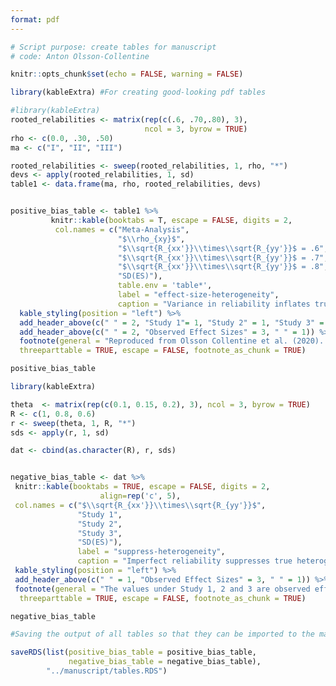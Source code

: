 ```yaml
---
format: pdf
---
```



```r
# Script purpose: create tables for manuscript
# code: Anton Olsson-Collentine

knitr::opts_chunk$set(echo = FALSE, warning = FALSE)

library(kableExtra) #For creating good-looking pdf tables
```



```r
#library(kableExtra)
rooted_relabilities <- matrix(rep(c(.6, .70,.80), 3),
                              ncol = 3, byrow = TRUE)
rho <- c(0.0, .30, .50)
ma <- c("I", "II", "III")

rooted_relabilities <- sweep(rooted_relabilities, 1, rho, "*")
devs <- apply(rooted_relabilities, 1, sd)
table1 <- data.frame(ma, rho, rooted_relabilities, devs)


positive_bias_table <- table1 %>%
         knitr::kable(booktabs = T, escape = FALSE, digits = 2,
          col.names = c("Meta-Analysis",
                        "$\\rho_{xy}$",
                        "$\\sqrt{R_{xx'}}\\times\\sqrt{R_{yy'}}$ = .6",
                        "$\\sqrt{R_{xx'}}\\times\\sqrt{R_{yy'}}$ = .7",
                        "$\\sqrt{R_{xx'}}\\times\\sqrt{R_{yy'}}$ = .8",
                        "SD(ES)"),
                        table.env = 'table*',
                        label = "effect-size-heterogeneity",
                        caption = "Variance in reliability inflates true heterogeneity") %>%
  kable_styling(position = "left") %>%
  add_header_above(c(" " = 2, "Study 1"= 1, "Study 2" = 1, "Study 3" = 1, " " = 1 )) %>%
  add_header_above(c(" " = 2, "Observed Effect Sizes" = 3, " " = 1)) %>%
  footnote(general = "Reproduced from Olsson Collentine et al. (2020). The values under Study 1, 2 and 3 are observed effect sizes for that study given its measurement reliability $\\\\sqrt{R_{xx'}}\\\\times\\\\sqrt{R_{yy'}}$ and the true effect size $\\\\rho_{xy}$ when within-study sample size is infinite. SD (ES) is the standard deviation of the observed effect sizes for meta-analysis I, II and III, equivalent to heterogeneity given infinite within-study sample sizes. As true heterogeneity is absent, any SD(ES) values above zero represent bias. Code to reproduce table: osf.io/f5eyc.",
  threeparttable = TRUE, escape = FALSE, footnote_as_chunk = TRUE)

positive_bias_table
```


```r
library(kableExtra)

theta  <- matrix(rep(c(0.1, 0.15, 0.2), 3), ncol = 3, byrow = TRUE)
R <- c(1, 0.8, 0.6)
r <- sweep(theta, 1, R, "*")
sds <- apply(r, 1, sd)

dat <- cbind(as.character(R), r, sds)


negative_bias_table <- dat %>%
 knitr::kable(booktabs = TRUE, escape = FALSE, digits = 2,
                    align=rep('c', 5),
 col.names = c("$\\sqrt{R_{xx'}}\\times\\sqrt{R_{yy'}}$",
               "Study 1",
               "Study 2",
               "Study 3",
               "SD(ES)"),
               label = "suppress-heterogeneity",
               caption = "Imperfect reliability suppresses true heterogeneity") %>%
 kable_styling(position = "left") %>%
 add_header_above(c(" " = 1, "Observed Effect Sizes" = 3, " " = 1)) %>%
 footnote(general = "The values under Study 1, 2 and 3 are observed effect sizes for that study given the measurement reliability $\\\\sqrt{R_{xx'}}\\\\times\\\\sqrt{R_{yy'}}$ and the true effect size of that study (first row) when within-study sample size is infinite. SD (ES) is the standard deviation of the observed effect sizes, equivalent to heterogeneity given infinite within-study sample sizes. Code to reproduce table: osf.io/f5eyc.",
  threeparttable = TRUE, escape = FALSE, footnote_as_chunk = TRUE)

negative_bias_table
```


```r
#Saving the output of all tables so that they can be imported to the main manuscript easily

saveRDS(list(positive_bias_table = positive_bias_table,
             negative_bias_table = negative_bias_table),
        "../manuscript/tables.RDS")
```
